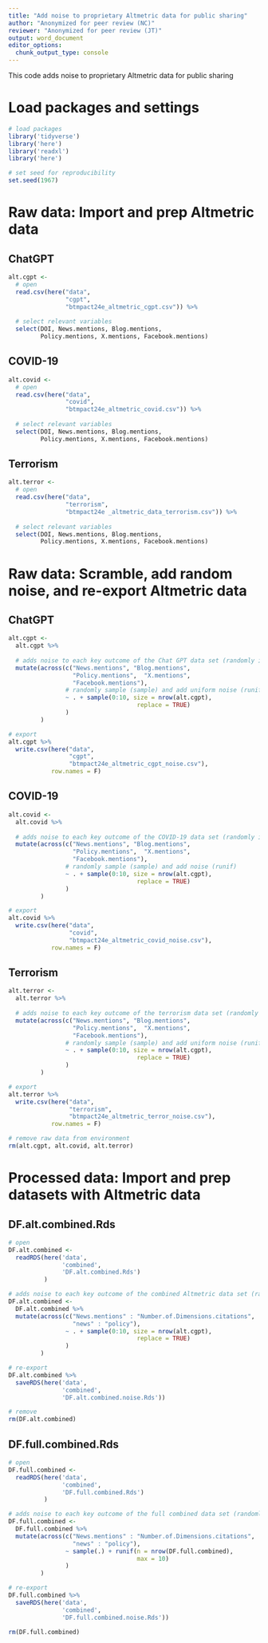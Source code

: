 ```yaml
---
title: "Add noise to proprietary Altmetric data for public sharing"
author: "Anonymized for peer review (NC)"
reviewer: "Anonymized for peer review (JT)"
output: word_document
editor_options: 
  chunk_output_type: console
---
```

This code adds noise to proprietary Altmetric data for public sharing

# Load packages and settings
```r
# load packages
library('tidyverse')
library('here')
library('readxl')
library('here')

# set seed for reproducibility
set.seed(1967)
```

# Raw data: Import and prep Altmetric data
## ChatGPT
```r
alt.cgpt <- 
  # open
  read.csv(here("data", 
                "cgpt", 
                "btmpact24e_altmetric_cgpt.csv")) %>% 
  
  # select relevant variables
  select(DOI, News.mentions, Blog.mentions, 
         Policy.mentions, X.mentions, Facebook.mentions)
```

## COVID-19
```r
alt.covid <-
  # open
  read.csv(here("data", 
                "covid", 
                "btmpact24e_altmetric_covid.csv")) %>% 
  
  # select relevant variables
  select(DOI, News.mentions, Blog.mentions, 
         Policy.mentions, X.mentions, Facebook.mentions)
```

## Terrorism
```r
alt.terror <-
  # open
  read.csv(here("data", 
                "terrorism", 
                "btmpact24e _altmetric_data_terrorism.csv")) %>% 
  
  # select relevant variables
  select(DOI, News.mentions, Blog.mentions, 
         Policy.mentions, X.mentions, Facebook.mentions)

```

# Raw data: Scramble, add random noise, and re-export Altmetric data
## ChatGPT
```r
alt.cgpt <-
  alt.cgpt %>% 
  
  # adds noise to each key outcome of the Chat GPT data set (randomly increases score by up to 10)  
  mutate(across(c("News.mentions", "Blog.mentions", 
                  "Policy.mentions",  "X.mentions", 
                  "Facebook.mentions"), 
                # randomly sample (sample) and add uniform noise (runif)
                ~ . + sample(0:10, size = nrow(alt.cgpt), 
                                    replace = TRUE)
                )
         )

# export
alt.cgpt %>% 
  write.csv(here("data", 
                 "cgpt", 
                 "btmpact24e_altmetric_cgpt_noise.csv"),
            row.names = F)
```

## COVID-19
```r
alt.covid <-
  alt.covid %>% 
  
  # adds noise to each key outcome of the COVID-19 data set (randomly increases score by up to 10)  
  mutate(across(c("News.mentions", "Blog.mentions", 
                  "Policy.mentions",  "X.mentions", 
                  "Facebook.mentions"), 
                # randomly sample (sample) and add noise (runif)
                ~ . + sample(0:10, size = nrow(alt.cgpt), 
                                    replace = TRUE)
                )
         )

# export
alt.covid %>% 
  write.csv(here("data", 
                 "covid", 
                 "btmpact24e_altmetric_covid_noise.csv"),
            row.names = F)
```

## Terrorism
```r
alt.terror <-
  alt.terror %>% 
  
  # adds noise to each key outcome of the terrorism data set (randomly increases score by up to 10)  
  mutate(across(c("News.mentions", "Blog.mentions", 
                  "Policy.mentions",  "X.mentions", 
                  "Facebook.mentions"), 
                # randomly sample (sample) and add uniform noise (runif)
                ~ . + sample(0:10, size = nrow(alt.cgpt), 
                                    replace = TRUE)
                )
         )

# export
alt.terror %>% 
  write.csv(here("data", 
                 "terrorism", 
                 "btmpact24e_altmetric_terror_noise.csv"),
            row.names = F)
```

```r
# remove raw data from environment
rm(alt.cgpt, alt.covid, alt.terror)
```

# Processed data: Import and prep datasets with Altmetric data
## DF.alt.combined.Rds
```r
# open
DF.alt.combined <-
  readRDS(here('data',
               'combined',
               'DF.alt.combined.Rds')
          ) 

# adds noise to each key outcome of the combined Altmetric data set (randomly increases score by up to 10) 
DF.alt.combined <- 
  DF.alt.combined %>% 
  mutate(across(c("News.mentions" : "Number.of.Dimensions.citations",
                  "news" : "policy"), 
                ~ . + sample(0:10, size = nrow(alt.cgpt), 
                                    replace = TRUE)
                )
         )

# re-export
DF.alt.combined %>% 
  saveRDS(here('data',
               'combined',
               'DF.alt.combined.noise.Rds'))

# remove
rm(DF.alt.combined)
```

## DF.full.combined.Rds
```r
# open
DF.full.combined <-
  readRDS(here('data',
               'combined',
               'DF.full.combined.Rds')
          ) 

# adds noise to each key outcome of the full combined data set (randomly increases score by up to 10) 
DF.full.combined <- 
  DF.full.combined %>% 
  mutate(across(c("News.mentions" : "Number.of.Dimensions.citations",
                  "news" : "policy"), 
                ~ sample(.) + runif(n = nrow(DF.full.combined), 
                                    max = 10)
                )
         )

# re-export
DF.full.combined %>% 
  saveRDS(here('data',
               'combined',
               'DF.full.combined.noise.Rds'))

rm(DF.full.combined)
```
